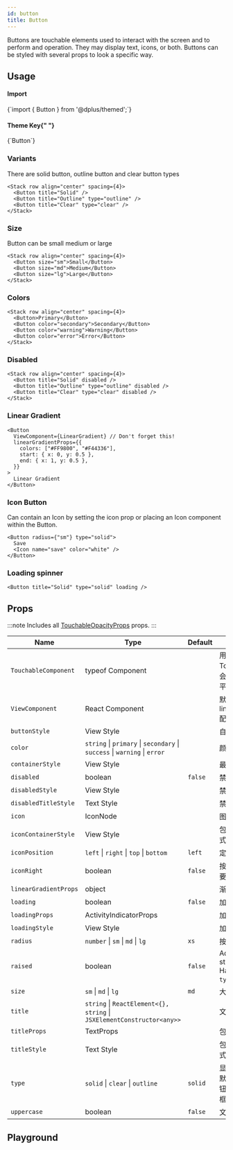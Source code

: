 ```yaml
---
id: button
title: Button
---
```



<IconsStyle />

Buttons are touchable elements used to interact with the screen and to perform and operation. They may display text, icons, or both. Buttons can be styled with several props to look a specific way.

## Usage

<div class="row inline-flex-center">
  <div class="col col--3">
    <h4>Import</h4>
  </div>
  <div class="col col--9">
    <CodeBlock>{`import { Button } from '@dplus/themed';`}</CodeBlock>
  </div>
  <div class="col col--3">
    <h4>
      Theme Key{" "}
      <a href="../customizing#using-themeprovider">
        <BiInfoCircle />
      </a>
    </h4>
  </div>
  <div class="col col--9">
    <CodeBlock>{`Button`}</CodeBlock>
  </div>
</div>

### Variants

There are solid button, outline button and clear button types

```tsx live
<Stack row align="center" spacing={4}>
  <Button title="Solid" />
  <Button title="Outline" type="outline" />
  <Button title="Clear" type="clear" />
</Stack>
```

### Size

Button can be small medium or large

```tsx live
<Stack row align="center" spacing={4}>
  <Button size="sm">Small</Button>
  <Button size="md">Medium</Button>
  <Button size="lg">Large</Button>
</Stack>
```

### Colors

```tsx live
<Stack row align="center" spacing={4}>
  <Button>Primary</Button>
  <Button color="secondary">Secondary</Button>
  <Button color="warning">Warning</Button>
  <Button color="error">Error</Button>
</Stack>
```

### Disabled

```tsx live
<Stack row align="center" spacing={4}>
  <Button title="Solid" disabled />
  <Button title="Outline" type="outline" disabled />
  <Button title="Clear" type="clear" disabled />
</Stack>
```

### Linear Gradient

```tsx live
<Button
  ViewComponent={LinearGradient} // Don't forget this!
  linearGradientProps={{
    colors: ["#FF9800", "#F44336"],
    start: { x: 0, y: 0.5 },
    end: { x: 1, y: 0.5 },
  }}
>
  Linear Gradient
</Button>
```

### Icon Button

Can contain an Icon by setting the icon prop or placing an Icon component within the Button.

```tsx live
<Button radius={"sm"} type="solid">
  Save
  <Icon name="save" color="white" />
</Button>
```

### Loading spinner

```tsx live
<Button title="Solid" type="solid" loading />
```

<Usage />

## Props

:::note
Includes all [TouchableOpacityProps](https://reactnative.dev/docs/touchableopacity#props) props.
:::

<div class='table-responsive'>

| Name                  | Type                                                                      | Default | Description                                                            |
| --------------------- | ------------------------------------------------------------------------- | ------- | ---------------------------------------------------------------------- |
| `TouchableComponent`  | typeof Component                                                          |         | 用户交互组件 默认 TouchableOpacity，会根据 ios android 平台调整        |
| `ViewComponent`       | React Component                                                           |         | 默认值 View 与 linearGradientProps 配合使用                            |
| `buttonStyle`         | View Style                                                                |         | 自定义按钮样式                                                         |
| `color`               | `string` \| `primary` \| `secondary` \| `success` \| `warning` \| `error` |         | 颜色                                                                   |
| `containerStyle`      | View Style                                                                |         | 最外层 View 样式                                                       |
| `disabled`            | boolean                                                                   | `false` | 禁用                                                                   |
| `disabledStyle`       | View Style                                                                |         | 禁用样式                                                               |
| `disabledTitleStyle`  | Text Style                                                                |         | 禁用文字样式                                                           |
| `icon`                | IconNode                                                                  |         | 图标                                                                   |
| `iconContainerStyle`  | View Style                                                                |         | 包裹图标的 View 样式                                                   |
| `iconPosition`        | `left` \| `right` \| `top` \| `bottom`                                    | `left`  | 定义图标显示位置                                                       |
| `iconRight`           | boolean                                                                   | `false` | 按钮显示在右边，需要配合 icon 属性使用                                 |
| `linearGradientProps` | object                                                                    |         | 渐进样式 详情 [用法](#linear-gradient).                                |
| `loading`             | boolean                                                                   | `false` | 加载提示                                                               |
| `loadingProps`        | ActivityIndicatorProps                                                    |         | 加载 View 属性                                                         |
| `loadingStyle`        | View Style                                                                |         | 加载 View 样式                                                         |
| `radius`              | `number` \| `sm` \| `md` \| `lg`                                          | `xs`    | 按钮 radius                                                            |
| `raised`              | boolean                                                                   | `false` | Add raised button styling (optional). Has no effect if `type="clear"`. |
| `size`                | `sm` \| `md` \| `lg`                                                      | `md`    | 大小                                                                   |
| `title`               | `string` \| `ReactElement<{}, string` \| `JSXElementConstructor<any>>`    |         | 文字                                                                   |
| `titleProps`          | TextProps                                                                 |         | 包裹文字 Text 属性                                                     |
| `titleStyle`          | Text Style                                                                |         | 包裹文字组件 Text 样式                                                 |
| `type`                | `solid` \| `clear` \| `outline`                                           | `solid` | 显示按钮类型 solid 默认值 clear 文字按钮 outline 仅显示边框            |
| `uppercase`           | boolean                                                                   | `false` | 文字大写                                                               |

</div>

## Playground

<Play />
